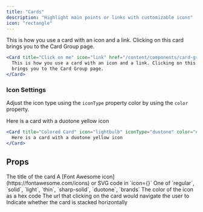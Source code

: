 ```yaml
---
title: "Cards"
description: "Highlight main points or links with customizable icons"
icon: "rectangle"
---
```


<Card title="Card Title" icon="link" href="/content/components/card-groups">
  This is how you use a card with an icon and a link. Clicking on this card
  brings you to the Card Group page.
</Card>

<RequestExample>

```jsx Card Example
<Card title="Click on me" icon="link" href="/content/components/card-group">
  This is how you use a card with an icon and a link. Clicking on this card
  brings you to the Card Group page.
</Card>
```

</RequestExample>

### Icon Settings

Adjust the icon type using the `iconType` property color by using the `color` property.

<Card title="Colored Card" icon="lightbulb" iconType="duotone" color="#ca8b04">
  Here is a card with a duotone yellow icon
</Card>

```jsx Card Icon Example
<Card title="Colored Card" icon="lightbulb" iconType="duotone" color="#ca8b04">
  Here is a card with a duotone yellow icon
</Card>
```

## Props

<ResponseField name="title" type="string" required>
  The title of the card
</ResponseField>

<ResponseField name="icon" type="string or svg">
  A [Font Awesome icon](https://fontawesome.com/icons) or SVG code in `icon={}`
</ResponseField>

<ResponseField name="iconType" type="string">
  One of `regular`, `solid`, `light`, `thin`, `sharp-solid`, `duotone`, `brands`
</ResponseField>

<ResponseField name="color" type="string">
  The color of the icon as a hex code
</ResponseField>

<ResponseField name="href" type="string">
  The url that clicking on the card would navigate the user to
</ResponseField>

<ResponseField name="horizontal" type="boolean">
  Indicate whether the card is stacked horizontally
</ResponseField>